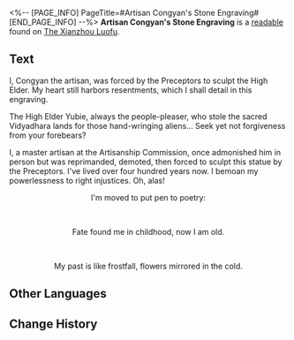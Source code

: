 <%-- [PAGE_INFO]
PageTitle=#Artisan Congyan's Stone Engraving#
[END_PAGE_INFO] --%>
{{Readable Infobox
|id           = 228
|partIds      = 190460
|title        = 
|image        = Item The Xianzhou Luofu Readable 2.png
|world        = The Xianzhou Luofu
|parts        = 1
|author       = <!--to be added-->
|description  = A stone engraving filled with regret, recording the message of an artisan.
|part1        = Artisan Congyan's Stone Engraving
|source1      = {{cx|Source missing}}
|characters   = 
|factions     = 
}}
'''Artisan Congyan's Stone Engraving''' is a [[readable]] found on [[The Xianzhou Luofu]].
<!--
==Location==
{{Map Embed|<map name>|<marker id>}}
-->
==Text==
I, Congyan the artisan, was forced by the Preceptors to sculpt the High Elder. My heart still harbors resentments, which I shall detail in this engraving.

The High Elder Yubie, always the people-pleaser, who stole the sacred Vidyadhara lands for those hand-wringing aliens... Seek yet not forgiveness from your forebears?

I, a master artisan at the Artisanship Commission, once admonished him in person but was reprimanded, demoted, then forced to sculpt this statue by the Preceptors. I've lived over four hundred years now. I bemoan my powerlessness to right injustices. Oh, alas!

<div align="center">I'm moved to put pen to poetry:</div><br /><div align="center">Fate found me in childhood, now I am old.</div><br /><div align="center">My past is like frostfall, flowers mirrored in the cold.</div>

<!--
==Trivia==
* 
-->
==Other Languages==
{{Other Languages
|en   = Artisan Congyan's Stone Engraving
|zhs  = 工正淙衍刻石
|zht  = 工正淙衍刻石
|ja   = 工正流衍刻石
|ko   = 공정 종연의 각석
|es   = Grabado del artesano Congyan
|fr   = Gravure de pierre de l'artisan Congyan
|ru   = Гравировка Цунъяня
|th   = หินแกะสลักของช่าง Congyan
|vi   = Công Chính Congyan Khắc Đá
|de   = Kunsthandwerker Congyans Steingravur
|id   = Batu Ukiran Pengrajin Congyan
|pt   = Gravura de Pedra do Artesão Congyan
}}

==Change History==
{{Change History|1.2}}